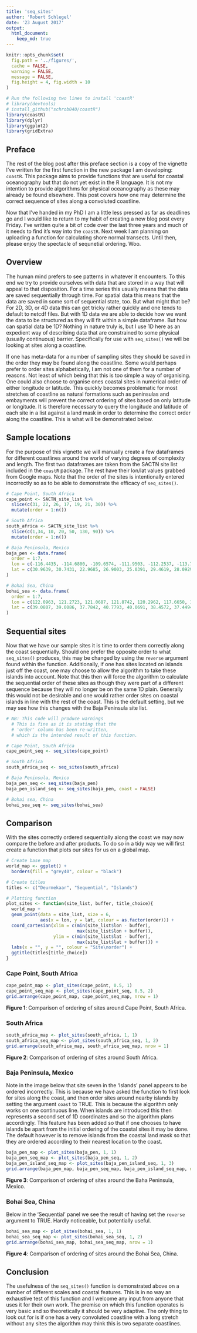 ```yaml
---
title: 'seq_sites'
author: 'Robert Schlegel'
date: '23 August 2017'
output: 
  html_document:
    keep_md: true
---
```


```r
knitr::opts_chunk$set(
  fig.path = '../figures/',
  cache = FALSE,
  warning = FALSE, 
  message = FALSE,
  fig.height = 4, fig.width = 10
)
```

```r
# Run the following two lines to install 'coastR'
# library(devtools)
# install_github("schrob040/coastR")
library(coastR)
library(dplyr)
library(ggplot2)
library(gridExtra)
```

## Preface
The rest of the blog post after this preface section is a copy of the vignette I've written for the first function in the new package I am developing: `coastR`. This package aims to provide functions that are useful for coastal oceanography but that do not yet exist in the R language. It is not my intention to provide algorithms for physical oceanography as these may already be found elsewhere. This post covers how one may determine the correct sequence of sites along a convoluted coastline.

Now that I've handed in my PhD I am a little less pressed as far as deadlines go and I would like to return to my habit of creating a new blog post every Friday. I've written quite a bit of code over the last three years and much of it needs to find it's way into the `coastR`. Next week I am planning on uploading a function for calculating shore normal transects. Until then, please enjoy the spectacle of sequnetial ordering. Woo.


## Overview
The human mind prefers to see patterns in whatever it encounters. To this end we try to provide ourselves with data that are stored in a way that will appeal to that disposition. For a time series this usually means that the data are saved sequentially through time. For spatial data this means that the data are saved in some sort of sequential state, too. But what might that be? For 2D, 3D, or 4D data this can get tricky rather quickly and one tends to default to netcdf files. But with 1D data we are able to decide how we want the data to be structured as they will fit within a simple dataframe. But how can spatial data be 1D? Nothing in nature truly is, but I use 1D here as an expedient way of describing data that are constrained to some physical (usually continuous) barrier. Specifically for use with `seq_sites()` we will be looking at sites along a coastline. 

If one has meta-data for a number of sampling sites they should be saved in the order they may be found along the coastline. Some would perhaps prefer to order sites alphabetically, I am not one of them for a number of reasons. Not least of which being that this is too simple a way of organising. One could also choose to organise ones coastal sites in numerical order of either longitude or latitude. This quickly becomes problematic for most stretches of coastline as natural formations such as peninsulas and embayments will prevent the correct ordering of sites based on only latitude or longitude. It is therefore necessary to query the longitude and latitude of each site in a list against a land mask in order to determine the correct order along the coastline. This is what will be demonstrated below.


## Sample locations
For the purpose of this vignette we will manually create a few dataframes for different coastlines around the world of varying degrees of complexity and length. The first two dataframes are taken from the SACTN site list included in the `coastR` package. The rest have their lon/lat values grabbed from Google maps. Note that the order of the sites is intentionally entered incorrectly so as to be able to demonstrate the efficacy of `seq_sites()`.

```r
# Cape Point, South Africa
cape_point <- SACTN_site_list %>% 
  slice(c(31, 22, 26, 17, 19, 21, 30)) %>% 
  mutate(order = 1:n())

# South Africa
south_africa <- SACTN_site_list %>% 
  slice(c(1,34, 10, 20, 50, 130, 90)) %>% 
  mutate(order = 1:n())

# Baja Peninsula, Mexico
baja_pen <- data.frame(
  order = 1:7,
  lon = c(-116.4435, -114.6800, -109.6574, -111.9503, -112.2537, -113.7918, -114.1881),
  lat = c(30.9639, 30.7431, 22.9685, 26.9003, 25.0391, 29.4619, 28.0929)
)

# Bohai Sea, China
bohai_sea <- data.frame(
  order = 1:7,
  lon = c(122.0963, 121.2723, 121.0687, 121.8742, 120.2962, 117.6650, 122.6380),
  lat = c(39.0807, 39.0086, 37.7842, 40.7793, 40.0691, 38.4572, 37.4494)
)
```


## Sequential sites
Now that we have our sample sites it is time to order them correctly along the coast sequentially. Should one prefer the opposite order to what `seq_sites()` produces, this may be changed by using the `reverse` argument found within the function. Additionally, if one has sites located on islands just off the coast, one may choose to allow the algorithm to take these islands into account. Note that this then will force the algorithm to calculate the sequential order of these sites as though they were part of a different sequence because they will no longer be on the same 1D plain. Generally this would not be desirable and one would rather order sites on coastal islands in line with the rest of the coast. This is the default setting, but we may see how this changes with the Baja Peninsula site list.

```r
# NB: This code will produce warnings
  # This is fine as it is stating that the
  # 'order' column has been re-written,
  # which is the intended result of this function.

# Cape Point, South Africa
cape_point_seq <- seq_sites(cape_point)

# South Africa
south_africa_seq <- seq_sites(south_africa)

# Baja Peninsula, Mexico
baja_pen_seq <- seq_sites(baja_pen)
baja_pen_island_seq <- seq_sites(baja_pen, coast = FALSE)

# Bohai sea, China
bohai_sea_seq <- seq_sites(bohai_sea)
```


## Comparison
With the sites correctly ordered sequentially along the coast we may now compare the before and after products. To do so in a tidy way we will first create a function that plots our sites for us on a global map.

```r
# Create base map
world_map <- ggplot() + 
  borders(fill = "grey40", colour = "black")

# Create titles
titles <- c("Deurmekaar", "Sequential", "Islands")

# Plotting function
plot_sites <- function(site_list, buffer, title_choice){
  world_map +
  geom_point(data = site_list, size = 6,
             aes(x = lon, y = lat, colour = as.factor(order))) +
  coord_cartesian(xlim = c(min(site_list$lon - buffer), 
                           max(site_list$lon + buffer)),
                  ylim = c(min(site_list$lat - buffer), 
                           max(site_list$lat + buffer))) +
  labs(x = "", y = "", colour = "Site\norder") +
  ggtitle(titles[title_choice])
}
```


### Cape Point, South Africa
```r
cape_point_map <- plot_sites(cape_point, 0.5, 1)
cape_point_seq_map <- plot_sites(cape_point_seq, 0.5, 2)
grid.arrange(cape_point_map, cape_point_seq_map, nrow = 1)
```
**Figure 1**: Comparison of ordering of sites around Cape Point, South Africa.


### South Africa
```r
south_africa_map <- plot_sites(south_africa, 1, 1)
south_africa_seq_map <- plot_sites(south_africa_seq, 1, 2)
grid.arrange(south_africa_map, south_africa_seq_map, nrow = 1)
```
**Figure 2**: Comparison of ordering of sites around South Africa.


### Baja Peninsula, Mexico
Note in the image below that site seven in the 'Islands' panel appears to be ordered incorrectly. This is because we have asked the function to first look for sites along the coast, and then order sites around nearby islands by setting the argument `coast` to TRUE. This is because the algorithm only works on one continuous line. When islands are introduced this then represents a second set of 1D coordinates and so the algorithm plans accordingly. This feature has been added so that if one chooses to have islands be apart from the initial ordering of the coastal sites it may be done. The default however is to remove islands from the coastal land mask so that they are ordered according to their nearest location to the coast.

```r
baja_pen_map <- plot_sites(baja_pen, 1, 1)
baja_pen_seq_map <- plot_sites(baja_pen_seq, 1, 2)
baja_pen_island_seq_map <- plot_sites(baja_pen_island_seq, 1, 3)
grid.arrange(baja_pen_map, baja_pen_seq_map, baja_pen_island_seq_map, nrow = 1)
```
**Figure 3**: Comparison of ordering of sites around the Baha Peninsula, Mexico.


### Bohai Sea, China
Below in the 'Sequential' panel we see the result of having set the `reverse` argument to TRUE. Hardly noticeable, but potentially useful.

```r
bohai_sea_map <- plot_sites(bohai_sea, 1, 1)
bohai_sea_seq_map <- plot_sites(bohai_sea_seq, 1, 2)
grid.arrange(bohai_sea_map, bohai_sea_seq_map, nrow = 1)
```
**Figure 4**: Comparison of ordering of sites around the Bohai Sea, China.


## Conclusion
The usefulness of the `seq_sites()` function is demonstrated above on a number of different scales and coastal features. This is in no way an exhaustive test of this function and I welcome any input from anyone that uses it for their own work. The premise on which this function operates is very basic and so theoretically it should be very adaptive. The only thing to look out for is if one has a very convoluted coastline with a long stretch without any sites the algorithm may think this is two separate coastlines.